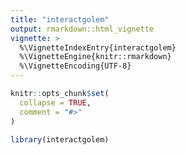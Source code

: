 ```yaml
---
title: "interactgolem"
output: rmarkdown::html_vignette
vignette: >
  %\VignetteIndexEntry{interactgolem}
  %\VignetteEngine{knitr::rmarkdown}
  %\VignetteEncoding{UTF-8}
---
```


```r
knitr::opts_chunk$set(
  collapse = TRUE,
  comment = "#>"
)
```

```r
library(interactgolem)
```
